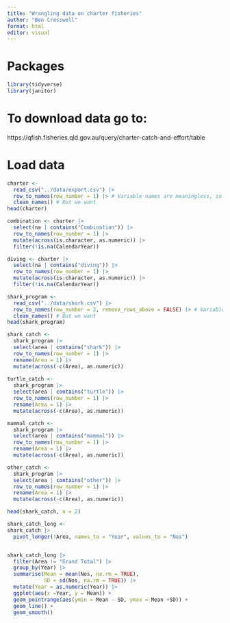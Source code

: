 ```yaml
---
title: "Wrangling data on charter fisheries"
author: "Ben Cresswell"
format: html
editor: visual
---
```




# Packages
```r
library(tidyverse)
library(janitor)
```


# To download data go to:
https://qfish.fisheries.qld.gov.au/query/charter-catch-and-effort/table

# Load data

```r
charter <- 
  read_csv("../data/export.csv") |>
  row_to_names(row_number = 1) |> # Variable names are meaningless, so remove
  clean_names() # But we want 
head(charter)
```

```r
combination <- charter |>
  select(na | contains("Combination")) |>
  row_to_names(row_number = 1) |>
  mutate(across(is.character, as.numeric)) |>
  filter(!is.na(CalendarYear))

diving <- charter |>
  select(na | contains("diving")) |>
  row_to_names(row_number = 1) |>
  mutate(across(is.character, as.numeric)) |>
  filter(!is.na(CalendarYear))
```




```r
shark_program <- 
  read_csv("../data/shark.csv") |>
  row_to_names(row_number = 2, remove_rows_above = FALSE) |> # Variable names are meaningless, so remove
  clean_names() # But we want 
head(shark_program)
```
```r
shark_catch <- 
  shark_program |>
  select(area | contains("shark")) |>
  row_to_names(row_number = 1) |>
  rename(Area = 1) |>
  mutate(across(-c(Area), as.numeric)) 
  
turtle_catch <- 
  shark_program |>
  select(area | contains("turtle")) |>
  row_to_names(row_number = 1) |>
  rename(Area = 1) |>
  mutate(across(-c(Area), as.numeric)) 

mammal_catch <- 
  shark_program |>
  select(area | contains("mammal")) |>
  row_to_names(row_number = 1) |>
  rename(Area = 1) |>
  mutate(across(-c(Area), as.numeric)) 

other_catch <- 
  shark_program |>
  select(area | contains("other")) |>
  row_to_names(row_number = 1) |>
  rename(Area = 1) |>
  mutate(across(-c(Area), as.numeric)) 

head(shark_catch, n = 2)
```


```r
shark_catch_long <- 
shark_catch |>
  pivot_longer(!Area, names_to = "Year", values_to = "Nos") 


shark_catch_long |>
  filter(Area != "Grand Total") |>
  group_by(Year) |>
  summarise(Mean = mean(Nos, na.rm = TRUE),
            SD = sd(Nos, na.rm = TRUE)) |>
  mutate(Year = as.numeric(Year)) |>
  ggplot(aes(x =Year, y = Mean)) +
  geom_pointrange(aes(ymin = Mean - SD, ymax = Mean +SD)) +
  geom_line() +
  geom_smooth() 

`````````


